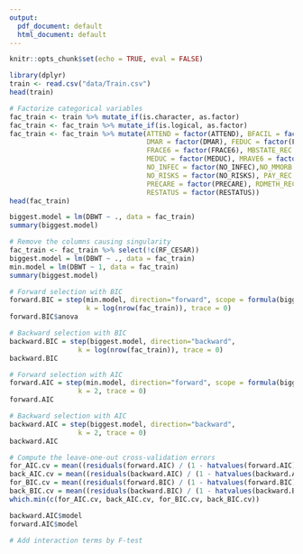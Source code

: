 ```yaml
---
output:
  pdf_document: default
  html_document: default
---
```


```r
knitr::opts_chunk$set(echo = TRUE, eval = FALSE)
```

```r
library(dplyr)
train <- read.csv("data/Train.csv")
head(train)
```

```r
# Factorize categorical variables
fac_train <- train %>% mutate_if(is.character, as.factor)
fac_train <- fac_train %>% mutate_if(is.logical, as.factor)
fac_train <- fac_train %>% mutate(ATTEND = factor(ATTEND), BFACIL = factor(BFACIL), 
                                  DMAR = factor(DMAR), FEDUC = factor(FEDUC), 
                                  FRACE6 = factor(FRACE6), MBSTATE_REC = factor(MBSTATE_REC),
                                  MEDUC = factor(MEDUC), MRAVE6 = factor(MRAVE6), 
                                  NO_INFEC = factor(NO_INFEC),NO_MMORB = factor(NO_MMORB), 
                                  NO_RISKS = factor(NO_RISKS), PAY_REC = factor(PAY_REC),
                                  PRECARE = factor(PRECARE), RDMETH_REC = factor(RDMETH_REC),
                                  RESTATUS = factor(RESTATUS))
head(fac_train)
```
```r
biggest.model = lm(DBWT ~ ., data = fac_train)
summary(biggest.model)

# Remove the columns causing singularity
fac_train <- fac_train %>% select(!c(RF_CESAR))
biggest.model = lm(DBWT ~ ., data = fac_train)
min.model = lm(DBWT ~ 1, data = fac_train)
summary(biggest.model)
```

```r
# Forward selection with BIC
forward.BIC = step(min.model, direction="forward", scope = formula(biggest.model),
                   k = log(nrow(fac_train)), trace = 0)
forward.BIC$anova
```

```r
# Backward selection with BIC
backward.BIC = step(biggest.model, direction="backward", 
                 k = log(nrow(fac_train)), trace = 0)
backward.BIC
```

```r
# Forward selection with AIC
forward.AIC = step(min.model, direction="forward", scope = formula(biggest.model),
                 k = 2, trace = 0)
forward.AIC
```

```r
# Backward selection with AIC
backward.AIC = step(biggest.model, direction="backward", 
                 k = 2, trace = 0)
backward.AIC
```

```r
# Compute the leave-one-out cross-validation errors
for_AIC.cv = mean((residuals(forward.AIC) / (1 - hatvalues(forward.AIC))) ^ 2)
back_AIC.cv = mean((residuals(backward.AIC) / (1 - hatvalues(backward.AIC))) ^ 2)
for_BIC.cv = mean((residuals(forward.BIC) / (1 - hatvalues(forward.BIC))) ^ 2)
back_BIC.cv = mean((residuals(backward.BIC) / (1 - hatvalues(backward.BIC))) ^ 2)
which.min(c(for_AIC.cv, back_AIC.cv, for_BIC.cv, back_BIC.cv))
```
```r
backward.AIC$model
forward.AIC$model
```

```r
# Add interaction terms by F-test

```

